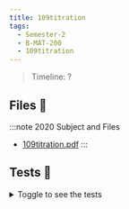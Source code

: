 ```yaml
---
title: 109titration
tags:
  - Semester-2
  - B-MAT-200
  - 109titration
---
```

> Timeline: ?


## Files 📂

:::note 2020 Subject and Files
- [109titration.pdf](https://github.com/Studio-17/Epitech-Subjects/raw/main/Semester-2/B-MAT-200/109titration/109titration.pdf)
:::

## Tests 🤖
<details>
  <summary>Toggle to see the tests</summary>
  <div>
Yo
  </div>
</details>

